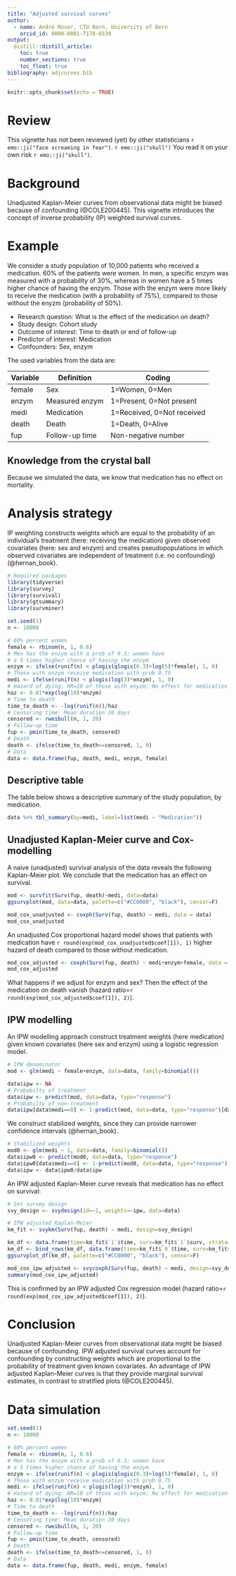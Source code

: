 ```yaml
---
title: "Adjusted survival curves"
author:
  - name: André Moser, CTU Bern, University of Bern
    orcid_id: 0000-0001-7178-6539
output: 
  distill::distill_article:
    toc: true
    number_sections: true    
    toc_float: true
bibliography: adjcurves.bib
---
```


```r
knitr::opts_chunk$set(echo = TRUE)
```

# Review

This vignette has not been reviewed (yet) by other statisticians `r emo::ji("face screaming in fear")`. `r emo::ji("skull")` You read it on your own risk `r emo::ji("skull")`.

# Background

Unadjusted Kaplan-Meier curves from observational data might be biased because of confounding (@COLE200445). This vignette introduces the concept of inverse probability (IP) weighted survival curves.

# Example

We consider a study population of 10,000 patients who received a medication. 60% of the patients were women. In men, a specific enzym was measured with a probability of 30%, whereas in women have a 5 times higher chance of having the enzym. Those with the enzym were more likely to receive the medication (with a probability of 75%), compared to those without the enyzm (probability of 50%).

- Research question: What is the effect of the medication on death?
- Study design: Cohort study
- Outcome of interest: Time to death or end of follow-up
- Predictor of interest: Medication
- Confounders: Sex, enzym

The used variables from the data are:

| Variable | Definition | Coding |
| --- | --- | --- |
| female | Sex | 1=Women, 0=Men |
| enzym | Measured enzym | 1=Present, 0=Not present |
| medi | Medication | 1=Received, 0=Not received |
| death | Death | 1=Death, 0=Alive |
| fup | Follow-up time | Non-negative number |

## Knowledge from the crystal ball

Because we simulated the data, we know that medication has no effect on mortality.

# Analysis strategy

IP weighting constructs weights which are equal to the probability of an individual's treatment (here: receiving the medication) given observed covariates (here: sex and enzym) and creates pseudopopulations in which observed covariates are independent of treatment (i.e. no confounding) (@hernan_book).

```r
# Required packages
library(tidyverse)
library(survey)
library(survival)
library(gtsummary)
library(survminer)
```

```r
set.seed(1)
n <- 10000

# 60% percent women
female <- rbinom(n, 1, 0.6)
# Men has the enzym with a prob of 0.3; women have
# a 5 times higher chance of having the enzym
enzym <- ifelse(runif(n) < plogis(qlogis(0.3)+log(5)*female), 1, 0)
# Those with enzym receive medication with prob 0.75
medi <- ifelse(runif(n) < plogis(log(3)*enzym), 1, 0)
# Hazard of dying: HR=10 of those with enyzm; No effect for medication
haz <- 0.01*exp(log(10)*enzym)
# Time to death
time_to_death <- -log(runif(n))/haz
# Censoring time: Mean duration 20 days
censored <- rweibull(n, 1, 20)
# Follow-up time
fup <- pmin(time_to_death, censored)
# Death
death <- ifelse(time_to_death<=censored, 1, 0)
# Data
data <- data.frame(fup, death, medi, enzym, female)
```

## Descriptive table

The table below shows a descriptive summary of the study population, by medication.

```r
data %>% tbl_summary(by=medi, label=list(medi ~ "Medication")) 
```

## Unadjusted Kaplan-Meier curve and Cox-modelling

A naive (unadjusted) survival analysis of the data reveals the following Kaplan-Meier plot. We conclude that the medication has an effect on survival.

```r
mod <- survfit(Surv(fup, death)~medi, data=data)
ggsurvplot(mod, data=data, palette=c("#CC0000", "black"), censor=F)
```

```r
mod_cox_unadjusted <- coxph(Surv(fup, death) ~ medi, data = data)
mod_cox_unadjusted
```

An unadjusted Cox proportional hazard model shows that patients with medication have `r round(exp(mod_cox_unadjusted$coef[1]), 1)` higher hazard of death compared to those without medication.

```r
mod_cox_adjusted <- coxph(Surv(fup, death) ~ medi+enzym+female, data = data)
mod_cox_adjusted
```

What happens if we adjust for enzym and sex? Then the effect of the medication on death vanish (hazard ratio=`r round(exp(mod_cox_adjusted$coef[1]), 2)`).

## IPW modelling

An IPW modelling approach construct treatment weights (here medication) given known covariates (here sex and enzym) using a logistic regression model.

```r
# IPW denominator
mod <- glm(medi ~ female+enzym, data=data, family=binomial())

data$ipw <- NA
# Probabilty of treatment
data$ipw <- predict(mod, data=data, type="response")
# Probabilty of non-treatment
data$ipw[data$medi==0] <- 1-predict(mod, data=data, type="response")[data$medi==0]
```

We construct stabilized weights, since they can provide narrower confidence intervals (@hernan_book).

```r
# Stabilized weights
mod0 <- glm(medi ~ 1, data=data, family=binomial())
data$ipw0 <- predict(mod0, data=data, type="response")
data$ipw0[data$medi==0] <- 1-predict(mod0, data=data, type="response")[data$medi==0]
data$ipw <- data$ipw0/data$ipw
```

An IPW adjusted Kaplan-Meier curve reveals that medication has no effect on survival:

```r
# Set survey design
svy_design <- svydesign(id=~1, weights=~ipw, data=data)

# IPW adjusted Kaplan-Meier
km_fit <- svykm(Surv(fup, death) ~ medi, design=svy_design)

km_df <- data.frame(time=km_fit$`1`$time, surv=km_fit$`1`$surv, strata="medi=1")
km_df <- bind_rows(km_df, data.frame(time=km_fit$`0`$time, surv=km_fit$`0`$surv, strata="medi=0"))
ggsurvplot_df(km_df, palette=c("#CC0000", "black"), censor=F)
```


```r
mod_cox_ipw_adjusted <- svycoxph(Surv(fup, death) ~ medi, design=svy_design)
summary(mod_cox_ipw_adjusted)
```

This is confirmed by an IPW adjusted Cox regression model (hazard ratio=`r round(exp(mod_cox_ipw_adjusted$coef[1]), 2)`).

# Conclusion

Unadjusted Kaplan-Meier curves from observational data might be biased because of confounding. IPW adjusted survival curves account for confounding by constructing weights which are proportional to the probability of treatment given known covariates. An advantage of IPW adjusted Kaplan-Meier curves is that they provide marginal survival estimates, in contrast to stratified plots (@COLE200445).

# Data simulation

```r
set.seed(1)
n <- 10000

# 60% percent women
female <- rbinom(n, 1, 0.6)
# Men has the enzym with a prob of 0.3; women have
# a 5 times higher chance of having the enzym
enzym <- ifelse(runif(n) < plogis(qlogis(0.3)+log(5)*female), 1, 0)
# Those with enzym receive medication with prob 0.75
medi <- ifelse(runif(n) < plogis(log(3)*enzym), 1, 0)
# Hazard of dying: HR=10 of those with enyzm; No effect for medication
haz <- 0.01*exp(log(10)*enzym)
# Time to death
time_to_death <- -log(runif(n))/haz
# Censoring time: Mean duration 20 days
censored <- rweibull(n, 1, 20)
# Follow-up time
fup <- pmin(time_to_death, censored)
# Death
death <- ifelse(time_to_death<=censored, 1, 0)
# Data
data <- data.frame(fup, death, medi, enzym, female)
```